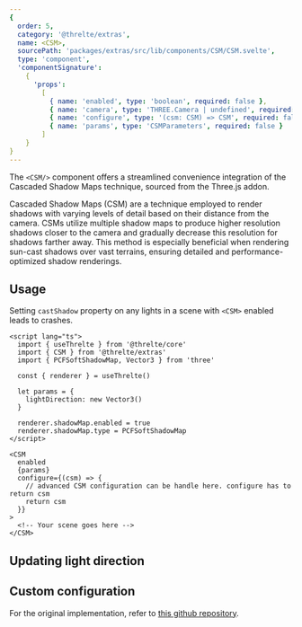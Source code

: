 ```yaml
---
{
  order: 5,
  category: '@threlte/extras',
  name: <CSM>,
  sourcePath: 'packages/extras/src/lib/components/CSM/CSM.svelte',
  type: 'component',
  'componentSignature':
    {
      'props':
        [
          { name: 'enabled', type: 'boolean', required: false },
          { name: 'camera', type: 'THREE.Camera | undefined', required: false },
          { name: 'configure', type: '(csm: CSM) => CSM', required: false },
          { name: 'params', type: 'CSMParameters', required: false }
        ]
    }
}
---
```


The `<CSM/>` component offers a streamlined convenience integration of the Cascaded Shadow Maps technique, sourced from the Three.js addon.

<Example path="extras/csm" />

Cascaded Shadow Maps (CSM) are a technique employed to render shadows with varying levels of
detail based on their distance from the camera. CSMs utilize multiple shadow maps to produce
higher resolution shadows closer to the camera and gradually decrease this resolution for
shadows farther away. This method is especially beneficial when rendering sun-cast
shadows over vast terrains, ensuring detailed and performance-optimized shadow renderings.

## Usage

<Tip type="warning">Setting `castShadow` property on any lights in a scene with `<CSM>` enabled leads to crashes.</Tip>

```svelte
<script lang="ts">
  import { useThrelte } from '@threlte/core'
  import { CSM } from '@threlte/extras'
  import { PCFSoftShadowMap, Vector3 } from 'three'

  const { renderer } = useThrelte()

  let params = {
    lightDirection: new Vector3()
  }

  renderer.shadowMap.enabled = true
  renderer.shadowMap.type = PCFSoftShadowMap
</script>

<CSM
  enabled
  {params}
  configure={(csm) => {
    // advanced CSM configuration can be handle here. configure has to return csm
    return csm
  }}
>
  <!-- Your scene goes here -->
</CSM>
```

## Updating light direction

## Custom configuration

For the original implementation, refer to [this github repository](https://github.com/StrandedKitty/three-csm).

